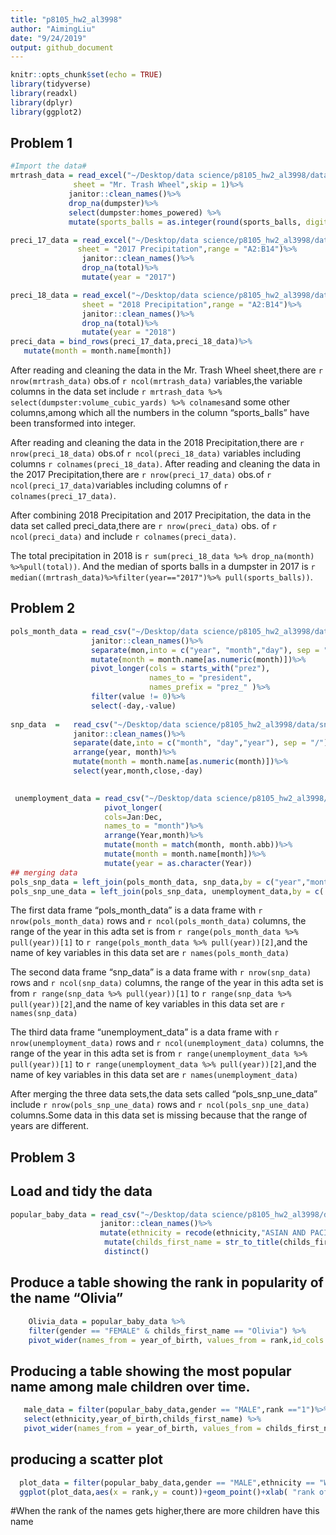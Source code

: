 ```yaml
---
title: "p8105_hw2_al3998"
author: "AimingLiu"
date: "9/24/2019"
output: github_document
---
```


```r
knitr::opts_chunk$set(echo = TRUE)
library(tidyverse)
library(readxl)
library(dplyr)
library(ggplot2)
```

## Problem 1
```r
#Import the data#
mrtrash_data = read_excel("~/Desktop/data science/p8105_hw2_al3998/data/TrashWheel.xlsx",
              sheet = "Mr. Trash Wheel",skip = 1)%>%
             janitor::clean_names()%>% 
             drop_na(dumpster)%>%
             select(dumpster:homes_powered) %>% 
             mutate(sports_balls = as.integer(round(sports_balls, digits = 0)))

preci_17_data = read_excel("~/Desktop/data science/p8105_hw2_al3998/data/TrashWheel.xlsx",
               sheet = "2017 Precipitation",range = "A2:B14")%>%
                janitor::clean_names()%>%
                drop_na(total)%>%
                mutate(year = "2017")             

preci_18_data = read_excel("~/Desktop/data science/p8105_hw2_al3998/data/TrashWheel.xlsx",
                sheet = "2018 Precipitation",range = "A2:B14")%>%
                janitor::clean_names()%>%
                drop_na(total)%>%
                mutate(year = "2018")
preci_data = bind_rows(preci_17_data,preci_18_data)%>%
   mutate(month = month.name[month])
```
After reading and cleaning the data in the Mr. Trash Wheel sheet,there are `r nrow(mrtrash_data)` obs.of `r ncol(mrtrash_data)` variables,the variable columns in the data set include `r mrtrash_data %>% select(dumpster:volume_cubic_yards) %>% colnames`and some other columns,among which all the numbers in the column "sports_balls" have been transformed into integer.

After reading and cleaning the data in the 2018 Precipitation,there are `r nrow(preci_18_data)`  obs.of `r ncol(preci_18_data)` variables including columns `r colnames(preci_18_data)`.
After reading and cleaning the data in the 2017 Precipitation,there are `r nrow(preci_17_data)` obs.of `r ncol(preci_17_data)`variables including columns of `r colnames(preci_17_data)`.

After  combining 2018 Precipitation and 2017 Precipitation, the data in the data set called preci_data,there are `r nrow(preci_data)` obs. of `r ncol(preci_data)` and include `r colnames(preci_data)`.

The total precipitation in 2018 is `r sum(preci_18_data %>% drop_na(month) %>%pull(total))`.
And the median of sports balls in a dumpster in 2017 is `r median((mrtrash_data)%>%filter(year=="2017")%>% pull(sports_balls))`.


## Problem 2
```r
pols_month_data = read_csv("~/Desktop/data science/p8105_hw2_al3998/data/pols-month.csv")%>%
                  janitor::clean_names()%>%
                  separate(mon,into = c("year", "month","day"), sep = "-")%>%
                  mutate(month = month.name[as.numeric(month)])%>%
                  pivot_longer(cols = starts_with("prez"),
                               names_to = "president",
                               names_prefix = "prez_" )%>%
                  filter(value != 0)%>%
                  select(-day,-value)
 
snp_data  =   read_csv("~/Desktop/data science/p8105_hw2_al3998/data/snp.csv")%>%               
              janitor::clean_names()%>%
              separate(date,into = c("month", "day","year"), sep = "/")%>%
              arrange(year, month)%>%
              mutate(month = month.name[as.numeric(month)])%>%
              select(year,month,close,-day)

 
 unemployment_data = read_csv("~/Desktop/data science/p8105_hw2_al3998/data/unemployment.csv")%>%
                     pivot_longer(
                     cols=Jan:Dec,
                     names_to = "month")%>%
                     arrange(Year,month)%>%
                     mutate(month = match(month, month.abb))%>%
                     mutate(month = month.name[month])%>%
                     mutate(year = as.character(Year))
## merging data                    
pols_snp_data = left_join(pols_month_data, snp_data,by = c("year","month"))      
pols_snp_une_data = left_join(pols_snp_data, unemployment_data,by = c( "year","month"))
```

The first data frame "pols_month_data" is a data frame with `r nrow(pols_month_data)` rows and `r ncol(pols_month_data)` columns, the range of the year in this adta set is from `r range(pols_month_data %>% pull(year))[1]` to `r range(pols_month_data %>% pull(year))[2]`,and the name of key variables in this data set are `r names(pols_month_data)`

The second data frame "snp_data" is a data frame with `r nrow(snp_data)` rows and `r ncol(snp_data)` columns, the range of the year in this adta set is from `r range(snp_data %>% pull(year))[1]` to `r range(snp_data %>% pull(year))[2]`,and the name of key variables in this data set are `r names(snp_data)`

The third data frame "unemployment_data" is a data frame with `r nrow(unemployment_data)` rows and `r ncol(unemployment_data)` columns, the range of the year in this adta set is from `r range(unemployment_data %>% pull(year))[1]` to `r range(unemployment_data %>% pull(year))[2]`,and the name of key variables in this data set are `r names(unemployment_data)`

After merging the three data sets,the data sets called "pols_snp_une_data" include `r nrow(pols_snp_une_data)` rows and `r ncol(pols_snp_une_data)` columns.Some data in this data set is missing because that the range of years are different.

## Problem 3
## Load and tidy the data
```r
popular_baby_data = read_csv("~/Desktop/data science/p8105_hw2_al3998/data/Popular_Baby_Names.csv")%>%
                    janitor::clean_names()%>%
                    mutate(ethnicity = recode(ethnicity,"ASIAN AND PACIFIC ISLANDER" = "ASIAN AND PACI","BLACK NON HISPANIC" = "BLACK NON HISP","WHITE NON HISPANIC" = "WHITE NON HISP"))%>%
                     mutate(childs_first_name = str_to_title(childs_first_name))%>%
                     distinct()
```
## Produce a table showing the rank in popularity of the name “Olivia”
```r
    Olivia_data = popular_baby_data %>% 
    filter(gender == "FEMALE" & childs_first_name == "Olivia") %>%
    pivot_wider(names_from = year_of_birth, values_from = rank,id_cols = ethnicity)
```

## Producing a table showing the most popular name among male children over time.
```r
   male_data = filter(popular_baby_data,gender == "MALE",rank =="1")%>%
   select(ethnicity,year_of_birth,childs_first_name) %>% 
   pivot_wider(names_from = year_of_birth, values_from = childs_first_name)
```

## producing a scatter plot
```r
  plot_data = filter(popular_baby_data,gender == "MALE",ethnicity == "WHITE NON HISP",year_of_birth == "2016")
  ggplot(plot_data,aes(x = rank,y = count))+geom_point()+xlab( "rank of the names")+ ylab( "number of children with a name")
```
 
#When the rank of the names gets higher,there are more children have this name

